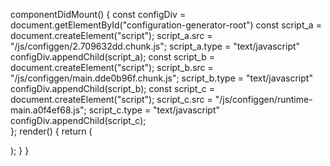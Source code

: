 

  componentDidMount() {
    const configDiv = document.getElementById("configuration-generator-root")
    const script_a = document.createElement("script");
    script_a.src = "/js/configgen/2.709632dd.chunk.js";
    script_a.type = "text/javascript"
    configDiv.appendChild(script_a);
    const script_b = document.createElement("script");
    script_b.src = "/js/configgen/main.dde0b96f.chunk.js";
    script_b.type = "text/javascript"
    configDiv.appendChild(script_b);
    const script_c = document.createElement("script");
    script_c.src = "/js/configgen/runtime-main.a0f4ef68.js";
    script_c.type = "text/javascript"
    configDiv.appendChild(script_c);           
  };
  render() {
    return (
        <div>
        <div id="configuration-generator-root"></div>
        <link rel="stylesheet" href="/js/configgen/main.adbc7df3.chunk.css"></link>
        </div>
    );
  }
}